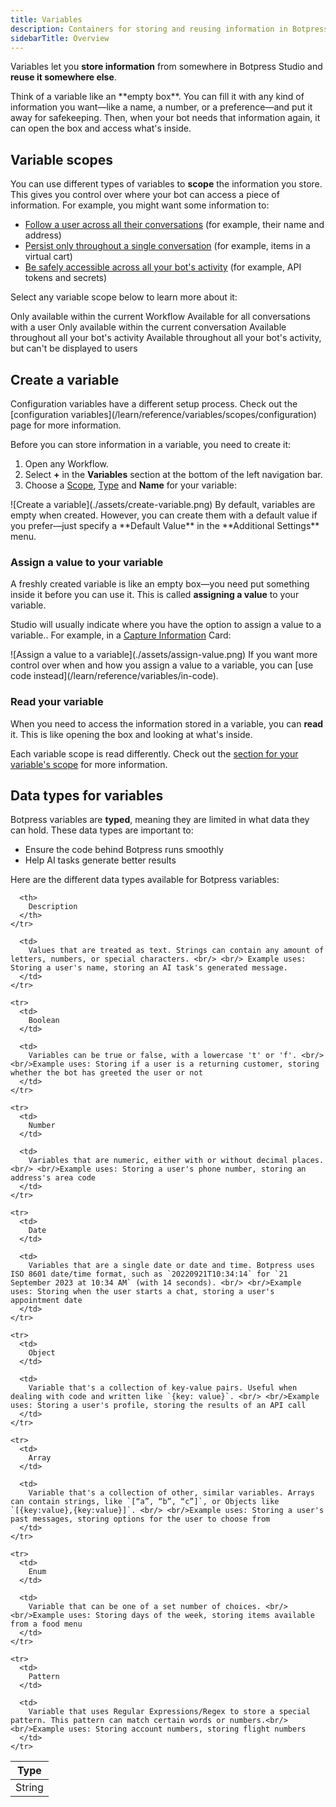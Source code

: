 ```yaml
---
title: Variables
description: Containers for storing and reusing information in Botpress Studio.
sidebarTitle: Overview
---
```


Variables let you **store information** from somewhere in Botpress Studio and **reuse it somewhere else**.

<Tip>
Think of a variable like an **empty box**. You can fill it with any kind of information you want—like a name, a number, or a preference—and put it away for safekeeping. Then, when your bot needs that information again, it can open the box and access what's inside.
</Tip>

## Variable scopes

You can use different types of variables to **scope** the information you store. This gives you control over where your bot can access a piece of information. For example, you might want some information to:

- [Follow a user across all their conversations](/learn/reference/variables/scopes/user) (for example, their name and address)
- [Persist only throughout a single conversation](/learn/reference/variables/scopes/conversation) (for example, items in a virtual cart)
- [Be safely accessible across all your bot's activity](/learn/reference/variables/scopes/configuration) (for example, API tokens and secrets)

Select any variable scope below to learn more about it:

<CardGroup cols={2}>
  <Card
    title="Workflow variables"
    href="/learn/reference/variables/scopes/workflow"
  >
    Only available within the current Workflow
  </Card>
  <Card
    title="User variables"
    href="/learn/reference/variables/scopes/user"
  >
    Available for all conversations with a user
  </Card>
  <Card
    title="Conversation variables"
    href="/learn/reference/variables/scopes/conversation"
  >
    Only available within the current conversation
  </Card>
  <Card
    title="Bot variables"
    href="/learn/reference/variables/scopes/bot"
  >
    Available throughout all your bot's activity
  </Card>
  <Card
    title="Configuration variables"
    href="/learn/reference/variables/scopes/configuration"
  >
    Available throughout all your bot's activity, but can't be displayed to users
  </Card>
</CardGroup>

## Create a variable

<Note>
  Configuration variables have a different setup process. Check out the [configuration variables](/learn/reference/variables/scopes/configuration) page for more information.
</Note>

Before you can store information in a variable, you need to create it:

1. Open any Workflow.
2. Select **+** in the **Variables** section at the bottom of the left navigation bar.
3. Choose a [Scope](#variable-scopes), [Type](#data-types-for-variables) and **Name** for your variable:

<Frame>
![Create a variable](./assets/create-variable.png)
</Frame>

<Note>
  By default, variables are empty when created. However, you can create them with a default value if you prefer—just specify a **Default Value** in the **Additional Settings** menu.
</Note>

### Assign a value to your variable

A freshly created variable is like an empty box—you need put something inside it before you can use it. This is called **assigning a value** to your variable.

Studio will usually indicate where you have the option to assign a value to a variable.. For example, in a [Capture Information](/learn/reference/cards/capture-information) Card:

<Frame>
![Assign a value to a variable](./assets/assign-value.png)
</Frame>

<Tip>
  If you want more control over when and how you assign a value to a variable, you can [use code instead](/learn/reference/variables/in-code).
</Tip>

### Read your variable

When you need to access the information stored in a variable, you can **read** it. This is like opening the box and looking at what's inside.

Each variable scope is read differently. Check out the [section for your variable's scope](#variable-scopes) for more information.

## Data types for variables

Botpress variables are **typed**, meaning they are limited in what data they can hold. These data types are important to:

- Ensure the code behind Botpress runs smoothly
- Help AI tasks generate better results

Here are the different data types available for Botpress variables:

<table>
  <thead>
    <tr>
      <th>
        Type
      </th>

      <th>
        Description
      </th>
    </tr>
  </thead>

  <tbody>
    <tr>
      <td>
        String
      </td>

      <td>
        Values that are treated as text. Strings can contain any amount of letters, numbers, or special characters. <br/> <br/> Example uses: Storing a user's name, storing an AI task's generated message.
      </td>
    </tr>

    <tr>
      <td>
        Boolean
      </td>

      <td>
        Variables can be true or false, with a lowercase 't' or 'f'. <br/> <br/>Example uses: Storing if a user is a returning customer, storing whether the bot has greeted the user or not
      </td>
    </tr>

    <tr>
      <td>
        Number
      </td>

      <td>
        Variables that are numeric, either with or without decimal places. <br/> <br/>Example uses: Storing a user's phone number, storing an address's area code
      </td>
    </tr>

    <tr>
      <td>
        Date
      </td>

      <td>
        Variables that are a single date or date and time. Botpress uses ISO 8601 date/time format, such as `20220921T10:34:14` for `21 September 2023 at 10:34 AM` (with 14 seconds). <br/> <br/>Example uses: Storing when the user starts a chat, storing a user's appointment date
      </td>
    </tr>

    <tr>
      <td>
        Object
      </td>

      <td>
        Variable that's a collection of key-value pairs. Useful when dealing with code and written like `{key: value}`. <br/> <br/>Example uses: Storing a user's profile, storing the results of an API call
      </td>
    </tr>

    <tr>
      <td>
        Array
      </td>

      <td>
        Variable that's a collection of other, similar variables. Arrays can contain strings, like `[“a”, “b”, “c”]`, or Objects like `[{key:value},{key:value}]`. <br/> <br/>Example uses: Storing a user's past messages, storing options for the user to choose from
      </td>
    </tr>

    <tr>
      <td>
        Enum
      </td>

      <td>
        Variable that can be one of a set number of choices. <br/> <br/>Example uses: Storing days of the week, storing items available from a food menu
      </td>
    </tr>

    <tr>
      <td>
        Pattern
      </td>

      <td>
        Variable that uses Regular Expressions/Regex to store a special pattern. This pattern can match certain words or numbers.<br/> <br/>Example uses: Storing account numbers, storing flight numbers
      </td>
    </tr>
  </tbody>
</table>